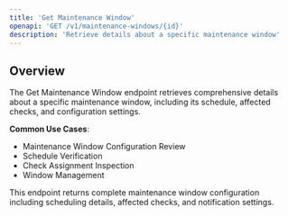 ```yaml
---
title: 'Get Maintenance Window'
openapi: 'GET /v1/maintenance-windows/{id}'
description: 'Retrieve details about a specific maintenance window'
---
```


## Overview

The Get Maintenance Window endpoint retrieves comprehensive details about a specific maintenance window, including its schedule, affected checks, and configuration settings.

**Common Use Cases**:
- Maintenance Window Configuration Review
- Schedule Verification
- Check Assignment Inspection
- Window Management

<Note>
This endpoint returns complete maintenance window configuration including scheduling details, affected checks, and notification settings.
</Note>